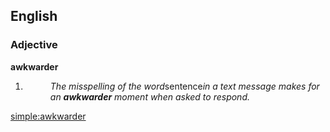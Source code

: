 ==English==

===Adjective===
'''awkwarder'''

# {{comparative of|[[awkward]]}}
#: ''The misspelling of the word ''sentence'' in a text message makes for an '''awkwarder'''  moment when asked to respond.''
[[simple:awkwarder]]